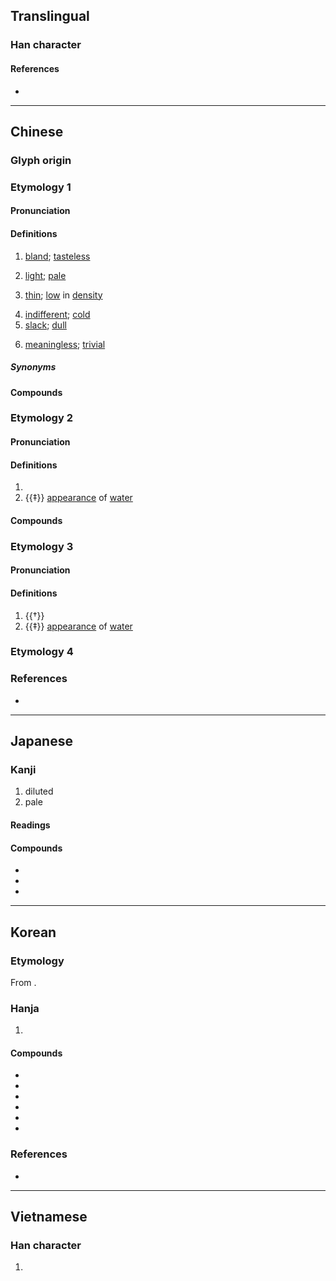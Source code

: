 {{also|澹}}
{{character info}}
==Translingual==
{{stroke order|strokes=11}}

===Han character===
{{Han char|rn=85|rad=水|as=08|sn=11|four=39189|canj=EFF|ids=⿰氵炎}}

====References====
* {{Han ref|kx=0630.180|dkj=17660|dj=1032.170|hdz=31660.080|uh=6DE1|ud=28129|bh=B248|bd=45640}}

----

==Chinese==

===Glyph origin===
{{Han etym}}
{{Han compound
|ls=psc
|水|c1=s|t1=water|alt1=氵
|炎|c2=p
}}

===Etymology 1===
{{zh-forms}}

====Pronunciation====
{{zh-pron
|m=dàn
|m-s=dan4
|c=taam5,daam6
|c_note=taam5 - vernacular; daam6 - literary
|c-t=am4
|g=tan5
|h=pfs=thâm/tham;gd=tam1/tam4
|j=dan3
|md=dâng
|mda=Cdo_wrong.ogg
|mn=tāⁿ/tām
|mn_note=tāⁿ - vernacular; tām - literary
|mn-t=dan6/dam6
|mn-t_note=dan6 - vernacular; dam6 - literary
|w=3de
|x=dan5/dan4
|x_note=dan5 - vernacular; dan4 - literary
|mc=2+4
|oc=1,2+3
|cat=
}}
{{attention|hak|different senses}}

====Definitions====
{{zh-hanzi}}

# {{lb|zh|of food}} [[bland]]; [[tasteless]]
#: {{zh-x|啲 湯 好 淡{taam5}|the soup is very bland|C}}
# {{lb|zh|of color}} [[light]]; [[pale]]
#: {{zh-syn|淺}}
#: {{zh-ant|濃|深}}
# {{lb|zh|of liquid or gas}} [[thin]]; [[low]] in [[density]]
# [[indifferent]]; [[cold]]
# [[slack]]; [[dull]]
#: {{zh-x|淡季|'''slack''' season; '''off-'''season}}
# [[meaningless]]; [[trivial]]

=====Synonyms=====
{{zh-dial}}

====Compounds====
{{zh-der|恬淡寡欲|恬淡無為|恬淡無欲|恬淡|平淡無奇|平淡|平和恬淡|下淡水溪|冷淡|喫淡酒|暗淡|淡化|淡冷處|澹淡經營|淡飯|濃妝淡抹|淡妝|淡然|海水淡化|清茶淡飯|泔淡|清茶淡話|淡漠|濃淡|淡水魚|淡掃蛾眉|扯淡|淡抹|淡薄|淡於名利|淡水湖|淡巴菰|淡色|淡竹|淡泊名利|淡水|淡交|淡廝|淡淡|淡水漁業|淡妝素服|濃抹淡妝|看淡後市|暗淡無光|淡雅|發淡科|淡青|淡而無味|淡水河|澹淡|攻苦食淡|淡彩|清淡|熬清守淡|熬枯受淡|淡入|淡薄無味|淡季|淡飯清茶|淡話|淡然處之|淡濛濛|淡泊|淡江大學|淡水養殖|淡忘|淡妝濃抹|淡出|淡不剌|沖淡|淡月|淡然無味|淡江|淡不淡|民患淡食|鬼扯淡|鹹嘴淡舌|雲淡風輕|輕描淡寫|風輕雲淡|粉淡香殘|顄淡|粗衣淡飯|粗茶淡飯|雅淡|黯淡|黲淡|黯淡無光|說淡話|素淡|閒扯淡|慘淡|淺淡}}

===Etymology 2===
{{zh-forms}}

====Pronunciation====
{{zh-pron
|m=yǎn,yàn
|c=jim5
|mc=3
|oc=n,4
|cat=
}}
{{attention|cmn}}

====Definitions====
{{zh-hanzi}}

# {{zh-only|淡淡|yǎnyǎn, yànyàn}}
# {{‡}} [[appearance]] of [[water]]

====Compounds====
{{zh-der|流水淡淡}}

===Etymology 3===
{{zh-forms}}

====Pronunciation====
{{zh-pron
|m=tán
|c=taam4
|mc=1
|oc=n,1
|cat=n
}}

====Definitions====
{{zh-hanzi}}

# {{†}} {{zh-alt-form|痰}}
# {{‡}} [[appearance]] of [[water]]
#: {{zh-also|澹}}

===Etymology 4===
{{zh-see|䭕|v|{{q|Min}} tasteless; insipid}}

===References===
* {{R:yue:mfccd}}

{{zh-cat|Elementary}}

----

==Japanese==

===Kanji===
{{ja-kanji|grade=c|rs=水08}}

# diluted
# pale

====Readings====
{{ja-readings
|goon=だん<だん<だむ
|kanon=たん<たん<たむ
|kun=あわ-い, うす-い
}}

====Compounds====
* {{ja-r|淡%白|たん%ぱく}}
* {{ja-r|冷%淡|れい%たん}}
* {{ja-r|淡%々|たん%たん}}

----

==Korean==

===Etymology===
From {{der|ko|ltc|-}} {{ltc-l|淡|id=2+4}}. {{hanja-hunmong|담〯|tam|雜語}}

===Hanja===
{{ko-hanja-search}}
{{ko-hanja/new|맑다|맑을|담}}

# {{hanja form of|담|[[clean]]; [[clear]]; [[pure]]}}

====Compounds====
{{der-top3|Compounds}}
* {{ko-l|담수|[[fresh water]]|淡水}}
* {{ko-l|냉담|[[cold]]; [[indifferent]]|冷淡}}
* {{ko-l|농담|濃淡}}
* {{ko-l|담백|淡白}}
* {{ko-l|아담|雅淡}}
* {{ko-l|담담|淡淡}}
{{der-bottom}}

===References===
* {{R:hanjadoc|6077}}

----

==Vietnamese==

===Han character===
{{vi-hantu|[[đạm]], [[đượm]], [[vạm]], [[đặm]]|rs=水08}}

# {{rfdef|vi|sort=水08}}